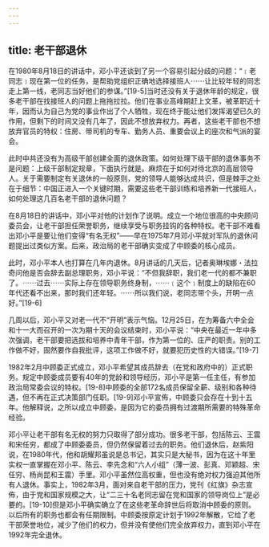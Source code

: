 ```yaml
---
---
---
```

title: 老干部退休
---



在1980年8月18日的讲话中，邓小平还谈到了另一个容易引起分歧的问题：“﹝老同志﹞现在第一位的任务，是帮助党组织正确地选择接班人⋯⋯让比较年轻的同志走上第一线，老同志当好他们的参谋。”[19-5]当时还没有关于退休年龄的规定，很多老干部在找接班人的问题上拖拖拉拉。他们在事业高峰期赶上文革，被革职近十年，因而认为自己为党的事业作出了个人牺牲，现在终于能让他们发挥渴望已久的作用，但剩下的时间又没有几年了，因此不想放弃权力。再者，这些老干部也不想放弃官员的特权：住房、带司机的专车、勤务人员、重要会议上的座次和气派的宴会。

此时中共还没有为高级干部创建全面的退休政策。如何处理下级干部的退休事务不是问题：上级干部制定规章，下面执行就是。麻烦在于如何对待北京的高层领导人。关于需要制定有关退休的一般原则，党的领导人能够达成共识，但是棘手之处在于细节：中国正进入一个关键时期，需要这些老干部训练和培养新一代接班人，如何处理这几百名老干部的退休问题？

在8月18日的讲话中，邓小平对他的计划作了说明。成立一个地位很高的中央顾问委员会，让老干部担任荣誉职务，继续享受与职务挂钩的各种特权。老干部不难看出邓小平是要让他们变得“有名无权”——早在1975年7月邓小平就对军队的退休问题提出过类似方案。后来，政治局的老干部确实变成了中顾委的核心成员。

此时，邓小平本人也打算在几年内退休。8月讲话的几天后，记者奥琳埃娜・法拉奇问他是否会辞去副总理职务，邓小平说：“不但我辞职，我们老一代的都不兼职了。⋯⋯过去⋯⋯实际上存在领导职务终身制，⋯⋯﹝这个﹞制度上的缺陷在60年代还看不出来，那时我们还年轻。⋯⋯所以我们说，老同志带个头，开明一点好。”[19-6]

几周以后，邓小平又对老一代不“开明”表示气恼。12月25日，在为筹备六中全会和十一大而召开的一次为期十天的会议结束时，邓小平说：“中央在最近一年中多次强调，老干部要把选拔和培养中青年干部，作为第一位的、庄严的职责。别的工作做不好，固然要作自我批评，这项工作做不好，就要犯历史性的大错误。”[19-7]

1982年2月中顾委正式成立，邓小平希望其成员辞去（在党和政府中的）正式职务。规定中顾委成员要有40年的党龄和领导经历，邓小平是第一任主任，有参加政治局常委会议的特权。[19-8]中顾委的全部172名成员保留全薪、级别和各种待遇，但不再在正式决策部门任职。[19-9]邓小平宣佈，中顾委只会存在十到十五年。他解释说，之所以成立中顾委，是因为它的委员拥有过渡期所需要的特殊革命经验。

邓小平让老干部有名无权的努力只取得了部分成功。很多老干部，包括陈云、王震和宋任穷，都成了中顾委委员，但仍然保留着过去的职务。他们退休后，赵紫阳说，在1980年代，他和胡耀邦虽说是总书记，其实只是大秘书，因为在这十年里实权一直掌握在邓小平、陈云、李先念和“六人小组”（薄一波、彭真、邓颖超、宋任穷、杨尚昆和王震）手里。邓小平虽然位高权重，但也没有绝对权力强迫其他所有人退休。事实上，1982年3月，面对来自老干部的压力，党刊《红旗》杂志宣佈，由于党和国家规模之大，让“二三十名老同志留在党和国家的领导岗位上”是必要的。[19-10]但是邓小平确实确立了在这些老革命辞世后将取消中顾委的原则。以后所有的职务也都会有任期限制。中顾委按原定计划于1992年解散，它给了老干部荣誉地位，减少了他们的权力，但并没有使他们完全放弃权力，直到邓小平在1992年完全退休。